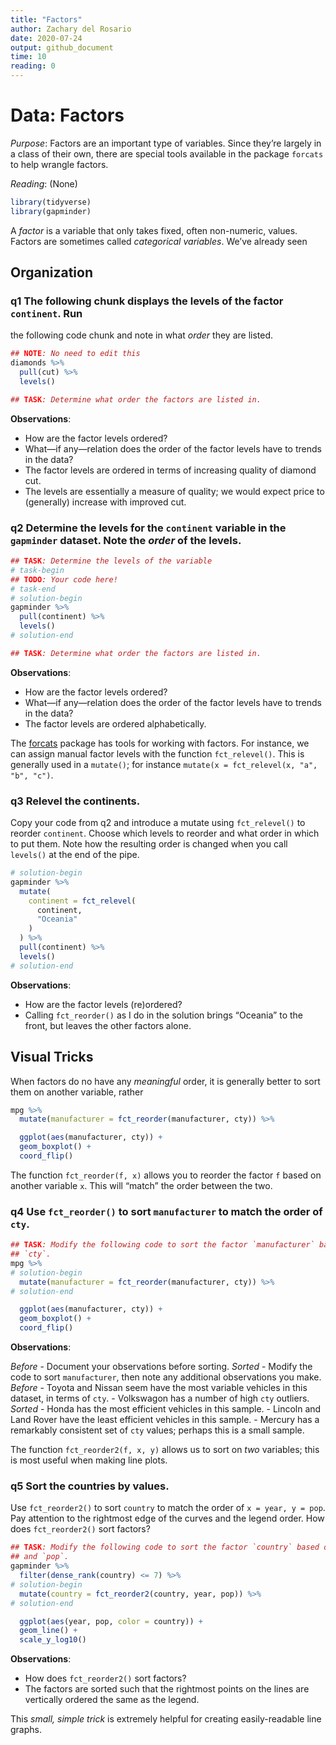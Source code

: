 ```yaml
---
title: "Factors"
author: Zachary del Rosario
date: 2020-07-24
output: github_document
time: 10
reading: 0
---
```


# Data: Factors

*Purpose*: Factors are an important type of variables. Since they're largely in
a class of their own, there are special tools available in the package `forcats`
to help wrangle factors.

*Reading*: (None)

```r
library(tidyverse)
library(gapminder)
```

A *factor* is a variable that only takes fixed, often non-numeric, values.
Factors are sometimes called *categorical variables*. We've already seen

## Organization
<!-- -------------------------------------------------- -->

### __q1__ The following chunk displays the levels of the factor `continent`. Run
the following code chunk and note in what *order* they are listed.

```r
## NOTE: No need to edit this
diamonds %>%
  pull(cut) %>%
  levels()

## TASK: Determine what order the factors are listed in.
```

**Observations**:

<!-- task-begin -->
- How are the factor levels ordered?
- What---if any---relation does the order of the factor levels have to trends in the data?
<!-- task-end -->
<!-- solution-begin -->
- The factor levels are ordered in terms of increasing quality of diamond cut.
- The levels are essentially a measure of quality; we would expect price to (generally) increase with improved cut.
<!-- solution-end -->

### __q2__ Determine the levels for the `continent` variable in the `gapminder` dataset. Note the *order* of the levels.

```r
## TASK: Determine the levels of the variable
# task-begin
## TODO: Your code here!
# task-end
# solution-begin
gapminder %>%
  pull(continent) %>%
  levels()
# solution-end

## TASK: Determine what order the factors are listed in.
```

**Observations**:

<!-- task-begin -->
- How are the factor levels ordered?
- What---if any---relation does the order of the factor levels have to trends in the data?
<!-- task-end -->
<!-- solution-begin -->
- The factor levels are ordered alphabetically.
<!-- solution-end -->


The [forcats](https://forcats.tidyverse.org/) package has tools for working with
factors. For instance, we can assign manual factor levels with the function
`fct_relevel()`. This is generally used in a `mutate()`; for instance `mutate(x
= fct_relevel(x, "a", "b", "c")`.

### __q3__ Relevel the continents.

Copy your code from q2 and introduce a mutate using `fct_relevel()` to reorder `continent`. Choose which levels to reorder and what order in which to put them. Note how the resulting order is changed when you call `levels()` at the end of the pipe.

```r
# solution-begin
gapminder %>%
  mutate(
    continent = fct_relevel(
      continent,
      "Oceania"
    )
  ) %>%
  pull(continent) %>%
  levels()
# solution-end

```

**Observations**:

<!-- task-begin -->
- How are the factor levels (re)ordered?
<!-- task-end -->
<!-- solution-begin -->
- Calling `fct_reorder()` as I do in the solution brings "Oceania" to the front, but leaves the other factors alone.
<!-- solution-end -->

## Visual Tricks
<!-- -------------------------------------------------- -->

When factors do no have any *meaningful* order, it is generally better to
sort them on another variable, rather

```r
mpg %>%
  mutate(manufacturer = fct_reorder(manufacturer, cty)) %>%

  ggplot(aes(manufacturer, cty)) +
  geom_boxplot() +
  coord_flip()
```

The function `fct_reorder(f, x)` allows you to reorder the factor `f` based on
another variable `x`. This will "match" the order between the two.

### __q4__ Use `fct_reorder()` to sort `manufacturer` to match the order of `cty`.

```r
## TASK: Modify the following code to sort the factor `manufacturer` based on
## `cty`.
mpg %>%
# solution-begin
  mutate(manufacturer = fct_reorder(manufacturer, cty)) %>%
# solution-end

  ggplot(aes(manufacturer, cty)) +
  geom_boxplot() +
  coord_flip()
```

**Observations**:

<!-- task-begin -->
*Before*
- Document your observations before sorting.
*Sorted*
- Modify the code to sort `manufacturer`, then note any additional observations you make.
<!-- task-end -->
<!-- solution-begin -->
*Before*
- Toyota and Nissan seem have the most variable vehicles in this dataset, in terms of `cty`.
- Volkswagon has a number of high `cty` outliers.
*Sorted*
- Honda has the most efficient vehicles in this sample.
- Lincoln and Land Rover have the least efficient vehicles in this sample.
- Mercury has a remarkably consistent set of `cty` values; perhaps this is a small sample.
<!-- solution-end -->

The function `fct_reorder2(f, x, y)` allows us to sort on *two* variables; this
is most useful when making line plots.

### __q5__ Sort the countries by values.

Use `fct_reorder2()` to sort `country` to match the order of `x = year, y = pop`. Pay attention to the rightmost edge of the curves and the legend order. How does `fct_reorder2()` sort factors?

```r
## TASK: Modify the following code to sort the factor `country` based on `year`
## and `pop`.
gapminder %>%
  filter(dense_rank(country) <= 7) %>%
# solution-begin
  mutate(country = fct_reorder2(country, year, pop)) %>%
# solution-end

  ggplot(aes(year, pop, color = country)) +
  geom_line() +
  scale_y_log10()
```

**Observations**:

<!-- task-begin -->
- How does `fct_reorder2()` sort factors?
<!-- task-end -->
<!-- solution-begin -->
- The factors are sorted such that the rightmost points on the lines are vertically ordered the same as the legend.
<!-- solution-end -->

This *small, simple trick* is extremely helpful for creating easily-readable
line graphs.

<!-- include-exit-ticket -->
